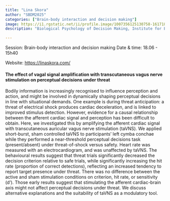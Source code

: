 ```yaml
---
title: "Lina Skora"
author: "SBDM2025"
categories: ["Brain-body interaction and decision making"]
image: https://i1.rgstatic.net/ii/profile.image/1007356125130758-1617183824994_Q512/Lina-Skora-2.jpg
description: "Biological Psychology of Decision Making, Institute for Experimental Psychology (Düsseldorf, Germany)"

---
```


Session: Brain-body interaction and decision making
Date & time: 18.06 - 15h40

Website: [https://linaskora.com/](https://linaskora.com/)

#### The effect of vagal signal amplification with transcutaneous vagus nerve stimulation on perceptual decisions under threat

Bodily information is increasingly recognised to influence perception and action, and might be involved in dynamically shaping perceptual decisions in line with situational demands. One example is during threat anticipation: a threat of electrical shock produces cardiac deceleration, and is linked to improved stimulus detection. However, evidence for a causal relationship between the afferent cardiac signal and perception has been difficult to obtain. Here, we investigated this by amplifying the afferent cardiac signal with transcutaneous auricular vagus nerve stimulation (taVNS). We applied short-burst, sham controlled taVNS to participants’ left cymba conchae while they performed a near-threshold perceptual decisions task (present/absent) under threat-of-shock versus safety. Heart rate was measured with an electrocardiogram, and was unaffected by taVNS. The behavioural results suggest that threat trials significantly decreased the decision criterion relative to safe trials, while significantly increasing the hit rate (proportion of correct detections), reflecting an increased tendency to report target presence under threat. There was no difference between the active and sham stimulation conditions on criterion, hit rate, or sensitivity (d’). Those early results suggest that stimulating the afferent cardiac-brain axis might not affect perceptual decisions under threat. We discuss alternative explanations and the suitability of taVNS as a modulatory tool.